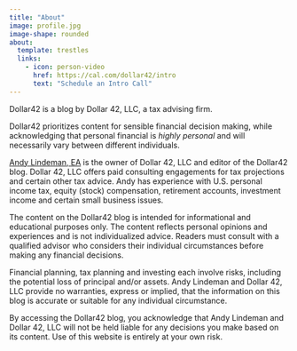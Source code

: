 ```yaml
---
title: "About"
image: profile.jpg
image-shape: rounded
about:
  template: trestles
  links:
    - icon: person-video
      href: https://cal.com/dollar42/intro
      text: "Schedule an Intro Call"
---
```


Dollar42 is a blog by Dollar 42, LLC, a tax advising firm.

Dollar42 prioritizes content for sensible financial decision making, while acknowledging that personal financial is _highly personal_ and will necessarily vary between different individuals.

[Andy Lindeman, EA](https://www.linkedin.com/in/andylindeman/) is the owner of Dollar 42, LLC and editor of the Dollar42 blog. Dollar 42, LLC offers paid consulting engagements for tax projections and certain other tax advice. Andy has experience with U.S. personal income tax, equity (stock) compensation, retirement accounts, investment income and certain small business issues.

:::{.callout-note}
The content on the Dollar42 blog is intended for informational and educational purposes only. The content reflects personal opinions and experiences and is not individualized advice. Readers must consult with a qualified advisor who considers their individual circumstances before making any financial decisions.

Financial planning, tax planning and investing each involve risks, including the potential loss of principal and/or assets. Andy Lindeman and Dollar 42, LLC provide no warranties, express or implied, that the information on this blog is accurate or suitable for any individual circumstance.

By accessing the Dollar42 blog, you acknowledge that Andy Lindeman and Dollar 42, LLC will not be held liable for any decisions you make based on its content. Use of this website is entirely at your own risk.
:::
